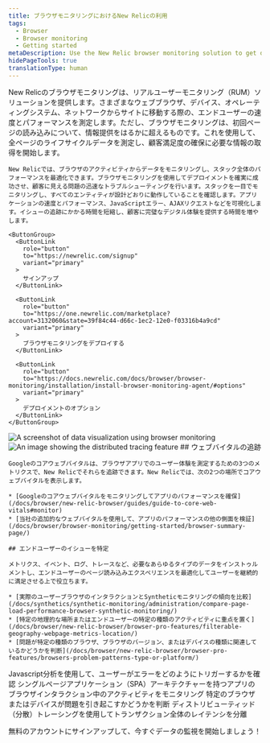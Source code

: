 ```yaml
---
title: ブラウザモニタリングにおけるNew Relicの利用
tags:
  - Browser
  - Browser monitoring
  - Getting started
metaDescription: Use the New Relic browser monitoring solution to get deep visibility and actionable insights into real users' experiences on your website.
hidePageTools: true
translationType: human
---
```







<SideBySide>
  <Side>
    New Relicのブラウザモニタリングは、リアルユーザーモニタリング（RUM）ソリューションを提供します。さまざまなウェブブラウザ、デバイス、オペレーティングシステム、ネットワークからサイトに移動する際の、エンドユーザーの速度とパフォーマンスを測定します。ただし、ブラウザモニタリングは、初回ページの読み込みについて、情報提供をはるかに超えるものです。これを使用して、全ページのライフサイクルデータを測定し、顧客満足度の確保に必要な情報の取得を開始します。

    New Relicでは、ブラウザのアクティビティからデータをモニタリングし、スタック全体のパフォーマンスを最適化できます。ブラウザモニタリングを使用してデプロイメントを確実に成功させ、顧客に見える問題の迅速なトラブルシューティングを行います。スタックを一目でモニタリングし、すべてのエンティティが設計どおりに動作していることを確認します。アプリケーションの速度とパフォーマンス、JavaScriptエラー、AJAXリクエストなどを可視化します。イシューの追跡にかかる時間を短縮し、顧客に完璧なデジタル体験を提供する時間を増やします。

    <ButtonGroup>
      <ButtonLink
        role="button"
        to="https://newrelic.com/signup"
        variant="primary"
      >
        サインアップ
      </ButtonLink>

      <ButtonLink
        role="button"
        to="https://one.newrelic.com/marketplace?account=3132060&state=39f84c44-d66c-1ec2-12e0-f03316b4a9cd"
        variant="primary"
      >
        ブラウザモニタリングをデプロイする
      </ButtonLink>

      <ButtonLink
        role="button"
        to="https://docs.newrelic.com/docs/browser/browser-monitoring/installation/install-browser-monitoring-agent/#options"
        variant="primary"
      >
        デプロイメントのオプション
      </ButtonLink>
    </ButtonGroup>
  </Side>

  <Side>
    <img
      title="Visualizing data"
      alt="A screenshot of data visualization using browser monitoring"
      src={browserDataVisualize}
    />
  </Side>
</SideBySide>

<SideBySide>
  <Side>
    <img
      title="Real User Monitoring with New Relic"
      alt="An image showing the distributed tracing feature"
      src={browserDistributedTracing}
    />
  </Side>

  <Side>
    ## ウェブバイタルの追跡

    Googleのコアウェブバイタルは、ブラウザアプリでのユーザー体験を測定するための3つのメトリクスで、New Relicでそれらを追跡できます。New Relicでは、次の2つの場所でコアウェブバイタルを表示します。

    * [Googleのコアウェブバイタルをモニタリングしてアプリのパフォーマンスを確保](/docs/browser/new-relic-browser/guides/guide-to-core-web-vitals#monitor)
    * [当社の追加的なウェブバイタルを使用して、アプリのパフォーマンスの他の側面を検証](/docs/browser/browser-monitoring/getting-started/browser-summary-page/)

    ## エンドユーザーのイシューを特定

    メトリクス、イベント、ログ、トレースなど、必要なあらゆるタイプのデータをインストゥルメントし、エンドユーザーのページ読み込みエクスペリエンスを最適化してユーザーを継続的に満足させる上で役立ちます。

    * [実際のユーザーブラウザのインタラクションとSyntheticモニタリングの傾向を比較](/docs/synthetics/synthetic-monitoring/administration/compare-page-load-performance-browser-synthetic-monitoring/)
    * [特定の地理的な場所またはエンドユーザーの特定の種類のアクティビティに重点を置く](/docs/browser/new-relic-browser/browser-pro-features/filterable-geography-webpage-metrics-location/)
    * [問題が特定の種類のブラウザ、ブラウザのバージョン、またはデバイスの種類に関連しているかどうかを判断](/docs/browser/new-relic-browser/browser-pro-features/browsers-problem-patterns-type-or-platform/)
  </Side>
</SideBySide>

<DocTiles>
  <DocTile path="https://docs.newrelic.com/docs/browser/new-relic-browser/browser-pro-features/javascript-errors-page-detect-analyze-errors/">
    Javascript分析を使用して、ユーザーがエラーをどのようにトリガーするかを確認
  </DocTile>

  <DocTile path="https://docs.newrelic.com/docs/browser/single-page-app-monitoring/get-started/introduction-single-page-app-monitoring/">
    シングルページアプリケーション（SPA）アーキテクチャーを持つアプリのブラウザインタラクション中のアクティビティをモニタリング
  </DocTile>

  <DocTile path="https://docs.newrelic.com/docs/browser/new-relic-browser/browser-pro-features/browsers-problem-patterns-type-or-platform/">
    特定のブラウザまたはデバイスが問題を引き起こすかどうかを判断
  </DocTile>

  <DocTile path="https://docs.newrelic.com/docs/browser/new-relic-browser/browser-pro-features/browser-data-distributed-tracing/">
    ディストリビューティッド（分散）トレーシングを使用してトランザクション全体のレイテンシを分離
  </DocTile>
</DocTiles>

無料のアカウントにサインアップして、今すぐデータの監視を開始しましょう！

<InlineSignup/>